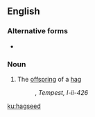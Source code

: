 ==English==

===Alternative forms===
* {{l|en|hag-seed}}

===Noun===
{{en-noun}}

# {{lb|en|obsolete}} The [[offspring]] of a [[hag]]
#: {{rfquotek|Shakespeare}}, ''Tempest, I-ii-426''

[[ku:hagseed]]